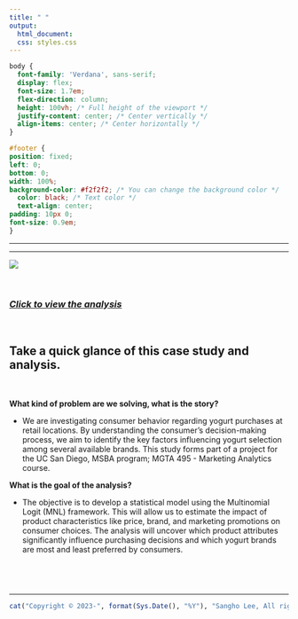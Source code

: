 ```yaml
---
title: " "
output:
  html_document:
  css: styles.css
---
```


```css
body {
  font-family: 'Verdana', sans-serif;
  display: flex;
  font-size: 1.7em;
  flex-direction: column;
  height: 100vh; /* Full height of the viewport */
  justify-content: center; /* Center vertically */
  align-items: center; /* Center horizontally */
}

#footer {
position: fixed;
left: 0;
bottom: 0;
width: 100%;
background-color: #f2f2f2; /* You can change the background color */
  color: black; /* Text color */
  text-align: center;
padding: 10px 0;
font-size: 0.9em;
}


```

------------------------------------------------------------------------

------------------------------------------------------------------------

![](Photo/marketing_analytics_mnl_conjoint.png)

<br>

### [*Click to view the analysis*](https://business-analytics-slee.shinyapps.io/data_models_decisions_marketing_mnl_conjoint/)

<br>

## **Take a quick glance of this case study and analysis.**

<br>

**What kind of problem are we solving, what is the story?** <br>

-   We are investigating consumer behavior regarding yogurt purchases at retail locations. By understanding the consumer's decision-making process, we aim to identify the key factors influencing yogurt selection among several available brands. This study forms part of a project for the UC San Diego, MSBA program; MGTA 495 - Marketing Analytics course. <br>

**What is the goal of the analysis?** <br>

-   The objective is to develop a statistical model using the Multinomial Logit (MNL) framework. This will allow us to estimate the impact of product characteristics like price, brand, and marketing promotions on consumer choices. The analysis will uncover which product attributes significantly influence purchasing decisions and which yogurt brands are most and least preferred by consumers.

## <br>

------------------------------------------------------------------------

::: {#footer}
```r
cat("Copyright © 2023-", format(Sys.Date(), "%Y"), "Sangho Lee, All rights reserved.")
```
:::
